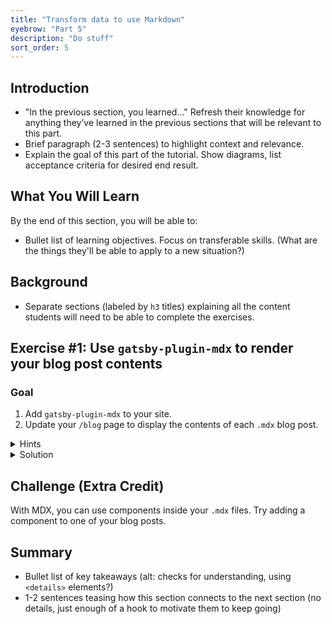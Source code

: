 ```yaml
---
title: "Transform data to use Markdown"
eyebrow: "Part 5"
description: "Do stuff"
sort_order: 5
---
```



## Introduction

- "In the previous section, you learned..." Refresh their knowledge for anything they’ve learned in the previous sections that will be relevant to this part.
- Brief paragraph (2-3 sentences) to highlight context and relevance.
- Explain the goal of this part of the tutorial. Show diagrams, list acceptance criteria for desired end result.

## What You Will Learn

By the end of this section, you will be able to:

- Bullet list of learning objectives. Focus on transferable skills. (What are the things they'll be able to apply to a new situation?)

## Background

- Separate sections (labeled by `h3` titles) explaining all the content students will need to be able to complete the exercises.

## Exercise #1: Use `gatsby-plugin-mdx` to render your blog post contents

### Goal

1. Add `gatsby-plugin-mdx` to your site.
1. Update your `/blog` page to display the contents of each `.mdx` blog post.

<details>
  <summary>Hints</summary>

* Remember the three steps for setting up a plugin?
* Update your page query to use `allMdx` instead.
* Use the `<MDXRenderer>` component to render the content of your blog posts.

</details>

<details>
  <summary>Solution</summary>

You'll learn more if you work through the exercise on your own.

But if you get stuck, here's [one possible solution](https://github.com/meganesu/gatsby-intro-workshop-example-site/commit/1f4c843cd1c6c8e4eaba9c62d788665c4aa61b63).

</details>

## Challenge (Extra Credit)

With MDX, you can use components inside your `.mdx` files. Try adding a component to one of your blog posts.


## Summary

- Bullet list of key takeaways (alt: checks for understanding, using `<details>` elements?)
- 1-2 sentences teasing how this section connects to the next section (no details, just enough of a hook to motivate them to keep going)

<PreviousNext
  prevTo="/part-4"
  prevText="Part 4"
  nextTo="/part-6"
  nextText="Part 6"
/>
